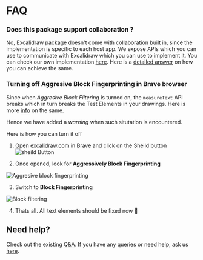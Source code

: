 # FAQ

### Does this package support collaboration ?

No, Excalidraw package doesn't come with collaboration built in, since the implementation is specific to each host app. We expose APIs which you can use to communicate with Excalidraw which you can use to implement it. You can check our own implementation [here](https://github.com/excalidraw/excalidraw/blob/master/src/excalidraw-app/index.tsx). Here is a [detailed answer](https://github.com/excalidraw/excalidraw/discussions/3879#discussioncomment-1110524) on how you can achieve the same.

### Turning off Aggresive Block Fingerprinting in Brave browser

Since when *Aggresive Block Filtering* is turned on, the `measureText` API breaks which in turn breaks the Test Elements in your drawings. Here is more [info](https://github.com/excalidraw/excalidraw/pull/6336) on the same.

Hence we have added a *warning* when such situtation is encountered.

Here is how you can turn it off

1. Open [excalidraw.com](https://excalidraw.com) in Brave and click on the Sheild button
![sheild Button](../../assets/brave-sheild.png)

2. Once opened, look for **Aggressively Block Fingerprinting**

![Aggresive block fingerprinting](../../assets/aggressive-block-fingerprint.png)

3. Switch to **Block Fingerprinting**

![Block filtering](../../assets/block-fingerprint.png)

4. Thats all. All text elements should be fixed now 🎉



## Need help?

Check out the existing [Q&A](https://github.com/excalidraw/excalidraw/discussions?discussions_q=label%3Apackage%3Aexcalidraw). If you have any queries or need help, ask us [here](https://github.com/excalidraw/excalidraw/discussions?discussions_q=label%3Apackage%3Aexcalidraw).
